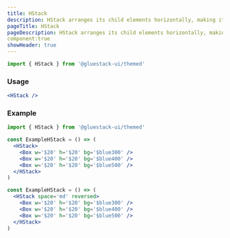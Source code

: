 ```yaml
---
title: HStack
description: HStack arranges its child elements horizontally, making it a suitable layout component for creating a row of items. It is worth noting that Row is just an alternative name for HStack.
pageTitle: HStack
pageDescription: HStack arranges its child elements horizontally, making it a suitable layout component for creating a row of items. It is worth noting that Row is just an alternative name for HStack.
component:true
showHeader: true
---
```


```jsx
import { HStack } from '@gluestack-ui/themed'
```

### Usage

```jsx
<HStack />
```

### Example

```jsx
import { HStack } from '@gluestack-ui/themed'

const ExampleHStack = () => (
  <HStack>
    <Box w='$20' h='$20' bg='$blue300' />
    <Box w='$20' h='$20' bg='$blue400' />
    <Box w='$20' h='$20' bg='$blue500' />
  </HStack>
)
```

```jsx
const ExampleHStack = () => (
  <HStack space='md' reversed>
    <Box w='$20' h='$20' bg='$blue300' />
    <Box w='$20' h='$20' bg='$blue400' />
    <Box w='$20' h='$20' bg='$blue500' />
  </HStack>
)
```
